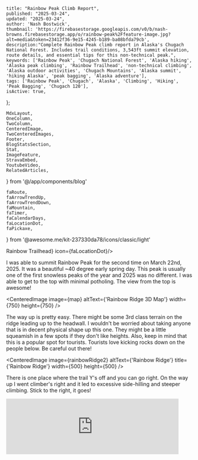 
    title: "Rainbow Peak Climb Report",
    published: "2025-03-24",
    updated: "2025-03-24",
    author: 'Nash Bostwick',
    thumbnail: 'https://firebasestorage.googleapis.com/v0/b/nash-browns.firebasestorage.app/o/rainbow-peak%2Ffeature-image.jpg?alt=media&token=23412f36-9e15-4245-b189-ba08bfda79cb',
    description:"Complete Rainbow Peak climb report in Alaska's Chugach National Forest. Includes trail conditions, 3,543ft summit elevation, route details, and essential tips for this non-technical peak.",
    keywords: ['Rainbow Peak', 'Chugach National Forest', 'Alaska hiking', 'Alaska peak climbing', 'Rainbow Trailhead', 'non-technical climbing', 'Alaska outdoor activities', 'Chugach Mountains', 'Alaska summit', 'hiking Alaska', 'peak bagging', 'Alaska adventure'],
    tags: ['Rainbow Peak', 'Chugach', 'Alaska', 'Climbing', 'Hiking', 'Peak Bagging', 'Chugach 120'],
    isActive: true,
};


    MdxLayout,
    OneColumn,
    TwoColumn,
    CenteredImage, 
    TwoCenteredImages, 
    Footer, 
    BlogStatsSection,
    Stat,
    ImageFeature,
    StravaEmbed,
    YoutubeVideo,
    RelatedArticles,
} from '@/app/components/blog'

    faRoute,
    faArrowTrendUp,
    faArrowTrendDown,
    faMountain,
    faTimer,
    faCalendarDays,
    faLocationDot,
    faPickaxe,
} from '@awesome.me/kit-237330da78/icons/classic/light'



<ImageFeature
    title='Rainbow Peak Climb Report'
    image={threeSixtyImage}
    threeSixty={true}
/>

<BlogStatsSection>
    <Stat title={'Distance'} stat={'5.73'} icon={faRoute}/>
    <Stat title={'Summit Elevation'} stat={'3543'} icon={faMountain}/>
    <Stat title={'Elevation Gain'} stat={'3539'} icon={faArrowTrendUp}/>
    <Stat title={'Elevation Loss'} stat={'3562'} icon={faArrowTrendDown}/>
    <Stat title={'Duration'} stat={'3:29:51'} icon={faTimer}/>
    <Stat title={'Summit Date'} stat={'March 22, 2025'} icon={faCalendarDays}/>
    <Stat title={'Difficulty'} stat={'Non-Technical'} icon={faPickaxe}/>
    <Stat title={'Trailhead'} stat={<a href="https://maps.app.goo.gl/VxQ8Q9425sBESUa69" target="_blank">Rainbow Trailhead</a>} icon={faLocationDot}/>
</BlogStatsSection>


<MdxLayout>

I was able to summit Rainbow Peak for the second time on March 22nd, 2025. It was a beautiful ~40 degree early spring day. This peak is usually one of the first snowless peaks of the year and 2025 was no different. I was able to get to the top with minimal potholing. The view from the top is awesome!

<CenteredImage image={map} altText={'Rainbow Ridge 3D Map'} width={750} height={750} />


The way up is pretty easy. There might be some 3rd class terrain on the ridge leading up to the headwall. I wouldn't be worried about taking anyone that is in decent physical shape up this one. They might be a little squeamish in a few spots if they don't like heights. Also, keep in mind that this is a popular spot for tourists. Tourists love kicking rocks down on the people below. Be careful out there!

<CenteredImage image={rainbowRidge2} altText={'Rainbow Ridge'} title={'Rainbow Ridge'} width={500} height={500} />

There is one place where the trail Y's off and you can go right. On the way up I went climber's right and it led to excessive side-hilling and steeper climbing. Stick to the right, it goes!

<TwoColumn>
<StravaEmbed dataEmbedId='13959161837'/>
<iframe src='https://connect.garmin.com/modern/activity/embed/18609142803' width='465' height={'100%'} title='Activity Embed' frameborder="0" />
</TwoColumn>

Here is a view from the peak and parking lot. It is always fun to be able to see the car from the start!
<CenteredImage image={featureImage} altText={'Rainbow Summit Views'} title={'Summit Views'} width={1000} height={500} />
<TwoCenteredImages image={[rainbowPoint, parkingLotPoint]} altText={['The Goal', 'The New Goal']} titles={['The Goal', 'The New Goal']} width={500} height={500} />


The headwall leading up to the peak offers some decent scree surfing on the way down!
<OneColumn>
    <YoutubeVideo videoId='GJUTCba4x8Y'/>
</OneColumn>


<RelatedArticles 
    articleOne={relatedArticleOne}
    articleTwo={relatedArticleTwo}
    articleThree={relatedArticleThree}
/>

</MdxLayout>


